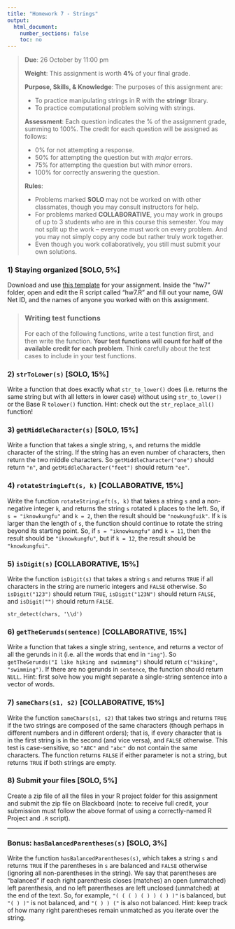 ```yaml
---
title: "Homework 7 - Strings"
output:
  html_document:
    number_sections: false
    toc: no
---
```


> **Due**: 26 October by 11:00 pm
>
> **Weight**: This assignment is worth **4%** of your final grade.
>
> **Purpose, Skills, & Knowledge**: The purposes of this assignment are:
>
> - To practice manipulating strings in R with the **stringr** library.
> - To practice computational problem solving with strings.
>
> **Assessment**: Each question indicates the % of the assignment grade, summing to 100%. The credit for each question will be assigned as follows:
>
> - 0% for not attempting a response.
> - 50% for attempting the question but with _major_ errors.
> - 75% for attempting the question but with _minor_ errors.
> - 100% for correctly answering the question.
>
> **Rules**:
>
> - Problems marked **SOLO** may not be worked on with other classmates, though you may consult instructors for help.
> - For problems marked **COLLABORATIVE**, you may work in groups of up to 3 students who are in this course this semester. You may not split up the work -- everyone must work on every problem. And you may not simply copy any code but rather truly work together.
> - Even though you work collaboratively, you still must submit your own solutions.

### 1) Staying organized [SOLO, 5%]

Download and use [this template](hw_templates/hw7.zip) for your assignment. Inside the "hw7" folder, open and edit the R script called "hw7.R" and fill out your name, GW Net ID, and the names of anyone you worked with on this assignment.

> ### **Writing test functions**
> For each of the following functions, write a test function first, and then write the function. **Your test functions will count for half of the available credit for each problem**. Think carefully about the test cases to include in your test functions.

### 2) `strToLower(s)` [SOLO, 15%]

Write a function that does exactly what `str_to_lower()` does (i.e. returns the same string but with all letters in lower case) without using `str_to_lower()` or the Base R `tolower()` function. Hint: check out the `str_replace_all()` function!

### 3) `getMiddleCharacter(s)` [SOLO, 15%]

Write a function that takes a single string, `s`, and returns the middle character of the string. If the string has an even number of characters, then return the two middle characters. So `getMiddleCharacter("one")` should return `"n"`, and `getMiddleCharacter("feet")` should return `"ee"`.

### 4) `rotateStringLeft(s, k)` [COLLABORATIVE, 15%]

Write the function `rotateStringLeft(s, k)` that takes a string `s` and a non-negative integer `k`, and returns the string `s` rotated `k` places to the left. So, if `s = "iknowkungfu"` and `k = 2`, then the result should be `"nowkungfuik"`. If `k` is larger than the length of `s`, the function should continue to rotate the string beyond its starting point. So, if `s = "iknowkungfu"` and `k = 11`, then the result should be `"iknowkungfu"`, but if `k = 12`, the result should be `"knowkungfui"`.

### 5) `isDigit(s)` [COLLABORATIVE, 15%]

Write the function `isDigit(s)` that takes a string `s` and returns `TRUE` if all characters in the string are numeric integers and `FALSE` otherwise. So `isDigit("123")` should return `TRUE`, `isDigit("123N")` should return `FALSE`, and `isDigit("")` should return `FALSE`.

`str_detect(chars, '\\d')`

### 6) `getTheGerunds(sentence)` [COLLABORATIVE, 15%]

Write a function that takes a single string, `sentence`, and returns a vector of all the gerunds in it (i.e. all the words that end in `"ing"`). So `getTheGerunds("I like hiking and swimming")` should return `c("hiking", "swimming")`. If there are no gerunds in `sentence`, the function should return `NULL`. Hint: first solve how you might separate a single-string sentence into a vector of words.

### 7) `sameChars(s1, s2)` [COLLABORATIVE, 15%]

Write the function `sameChars(s1, s2)` that takes two strings and returns `TRUE` if the two strings are composed of the same characters (though perhaps in different numbers and in different orders); that is, if every character that is in the first string is in the second (and vice versa), and `FALSE` otherwise. This test is case-sensitive, so `"ABC"` and `"abc"` do not contain the same characters. The function returns `FALSE` if either parameter is not a string, but returns `TRUE` if both strings are empty.

### 8) Submit your files [SOLO, 5%]

Create a zip file of all the files in your R project folder for this assignment and submit the zip file on Blackboard (note: to receive full credit, your submission must follow the above format of using a correctly-named R Project and `.R` script).

---

### **Bonus**: `hasBalancedParentheses(s)` [SOLO, 3%]

Write the function `hasBalancedParentheses(s)`, which takes a string `s` and returns `TRUE` if the parentheses in `s` are balanced and `FALSE` otherwise (ignoring all non-parentheses in the string). We say that parentheses are "balanced" if each right parenthesis closes (matches) an open (unmatched) left parenthesis, and no left parentheses are left unclosed (unmatched) at the end of the text. So, for example, `"( ( ( ) ( ) ) ( ) )"` is balanced, but `"( ) )"` is not balanced, and `"( ) ) ("` is also not balanced. Hint: keep track of how many right parentheses remain unmatched as you iterate over the string.
